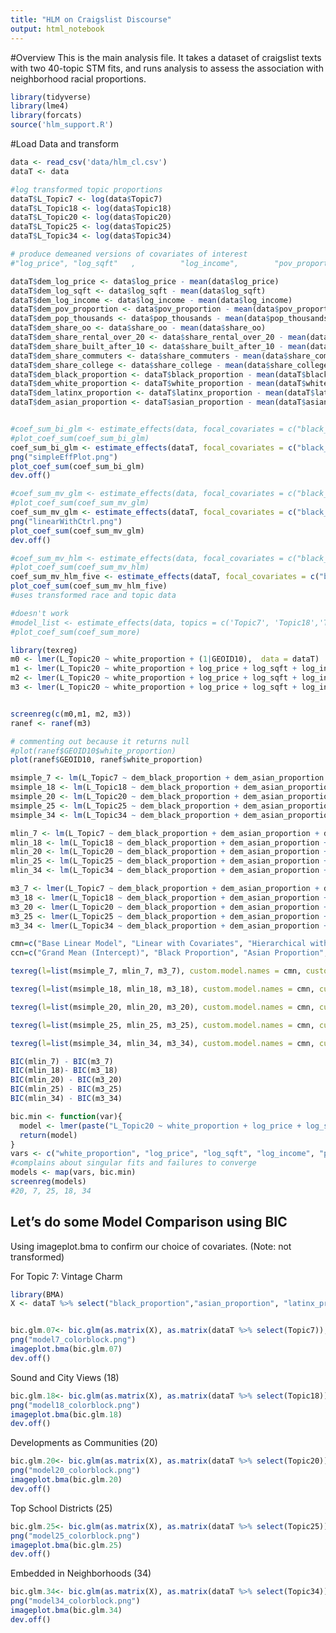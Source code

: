 ```yaml
---
title: "HLM on Craigslist Discourse"
output: html_notebook
---
```


#Overview
This is the main analysis file. It takes a dataset of craigslist texts with two 40-topic STM fits, and runs analysis to assess the association with neighborhood racial proportions.

```r
library(tidyverse)
library(lme4)
library(forcats)
source('hlm_support.R')
```

#Load Data and transform
```r
data <- read_csv('data/hlm_cl.csv')
dataT <- data

#log transformed topic proportions
dataT$L_Topic7 <- log(data$Topic7) 
dataT$L_Topic18 <- log(data$Topic18)
dataT$L_Topic20 <- log(data$Topic20)
dataT$L_Topic25 <- log(data$Topic25)
dataT$L_Topic34 <- log(data$Topic34)

# produce demeaned versions of covariates of interest
#"log_price", "log_sqft"   ,          "log_income",        "pov_proportion" ,     "pop_thousands","share_oo" ,            "share_rental_over_20", "share_built_after_10", "share_commuters", "share_college"

dataT$dem_log_price <- data$log_price - mean(data$log_price)
dataT$dem_log_sqft <- data$log_sqft - mean(data$log_sqft)
dataT$dem_log_income <- data$log_income - mean(data$log_income)
dataT$dem_pov_proportion <- data$pov_proportion - mean(data$pov_proportion)
dataT$dem_pop_thousands <- data$pop_thousands - mean(data$pop_thousands)
dataT$dem_share_oo <- data$share_oo - mean(data$share_oo)
dataT$dem_share_rental_over_20 <- data$share_rental_over_20 - mean(data$share_rental_over_20)
dataT$dem_share_built_after_10 <- data$share_built_after_10 - mean(data$share_built_after_10)
dataT$dem_share_commuters <- data$share_commuters - mean(data$share_commuters)
dataT$dem_share_college <- data$share_college - mean(data$share_college)
dataT$dem_black_proportion <- dataT$black_proportion - mean(dataT$black_proportion) #logged version
dataT$dem_white_proportion <- dataT$white_proportion - mean(dataT$white_proportion) #logged version
dataT$dem_latinx_proportion <- dataT$latinx_proportion - mean(dataT$latinx_proportion) #logged version
dataT$dem_asian_proportion <- dataT$asian_proportion - mean(dataT$asian_proportion) #logged version



```


```r
#coef_sum_bi_glm <- estimate_effects(data, focal_covariates = c("black_proportion", "asian_proportion", "latinx_proportion"), model_type = 'glm', family = 'binomial')
#plot_coef_sum(coef_sum_bi_glm)
coef_sum_bi_glm <- estimate_effects(dataT, focal_covariates = c("black_proportion", "asian_proportion", "latinx_proportion"), model_type = 'glm', family = 'binomial') #note that these are log-transformed
png("simpleEffPlot.png")
plot_coef_sum(coef_sum_bi_glm)
dev.off()
```

```r
#coef_sum_mv_glm <- estimate_effects(data, focal_covariates = c("black_proportion", "asian_proportion", "latinx_proportion"), other_covariates = c("log_price", "log_sqft"   ,          "log_income",        "pov_proportion" ,     "pop_thousands","share_oo" ,            "share_rental_over_20", "share_built_after_10", "share_commuters", "share_college"), model_type = 'glm')
#plot_coef_sum(coef_sum_mv_glm)
coef_sum_mv_glm <- estimate_effects(dataT, focal_covariates = c("black_proportion", "asian_proportion", "latinx_proportion"), other_covariates = c("log_price", "log_sqft"   ,          "log_income",        "pov_proportion" ,     "pop_thousands","share_oo" ,            "share_rental_over_20", "share_built_after_10", "share_commuters", "share_college"), model_type = 'glm', topics=c("Topic7", "Topic18", "Topic20", "Topic25", "Topic34"))
png("linearWithCtrl.png")
plot_coef_sum(coef_sum_mv_glm)
dev.off()
```


```r
#coef_sum_mv_hlm <- estimate_effects(data, focal_covariates = c("black_proportion", "asian_proportion", "latinx_proportion"), other_covariates = c("log_price", "log_sqft"   ,          "log_income",        "pov_proportion" ,     "pop_thousands","share_oo" ,            "share_rental_over_20", "share_built_after_10", "share_commuters", "share_college"), grouping_var = 'GEOID10', model_type = 'lmer')
#plot_coef_sum(coef_sum_mv_hlm)
coef_sum_mv_hlm_five <- estimate_effects(dataT, focal_covariates = c("black_proportion", "asian_proportion", "latinx_proportion"), other_covariates = c("log_price", "log_sqft"   ,          "log_income",        "pov_proportion" ,     "pop_thousands","share_oo" ,            "share_rental_over_20", "share_built_after_10", "share_commuters", "share_college"), grouping_var = 'GEOID10', model_type = 'lmer', topics=c("Topic7", "Topic18", "Topic20", "Topic25", "Topic34"))
plot_coef_sum(coef_sum_mv_hlm_five)
#uses transformed race and topic data

```


```r
#doesn't work
#model_list <- estimate_effects(data, topics = c('Topic7', 'Topic18','Topic20','Topic25','Topic34'), focal_covariates = c("white_proportion"), other_covariates = c("log_price", "log_sqft"   ,          "log_income",        "pov_proportion" ,     "pop_thousands","share_oo" ,            "share_rental_over_20", "share_built_after_10", "share_commuters", "share_college"), grouping_var = 'GEOID10', model_type = 'lmer', return_model = TRUE, control =  lmerControl('bobyqa'))
#plot_coef_sum(coef_sum_more)

```

```r
library(texreg)
m0 <- lmer(L_Topic20 ~ white_proportion + (1|GEOID10),  data = dataT)
m1 <- lmer(L_Topic20 ~ white_proportion + log_price + log_sqft + log_income + pov_proportion + pop_thousands + share_oo + share_rental_over_20 + share_built_after_10 + share_commuters + share_college + (1|GEOID10),  data = dataT)
m2 <- lmer(L_Topic20 ~ white_proportion + log_price + log_sqft + log_income + pov_proportion + pop_thousands + share_oo + share_rental_over_20 + share_built_after_10 + share_commuters + share_college + (1 + white_proportion |GEOID10),  data = dataT)
m3 <- lmer(L_Topic20 ~ white_proportion + log_price + log_sqft + log_income + pov_proportion + pop_thousands + share_oo + share_rental_over_20 + share_built_after_10 + share_commuters + share_college + (1 + pop_thousands |GEOID10), lmerControl(optimizer = 'bobyqa'), REML = FALSE,  data = dataT)


screenreg(c(m0,m1, m2, m3))
ranef <- ranef(m3)

# commenting out because it returns null
#plot(ranef$GEOID10$white_proportion)
plot(ranef$GEOID10, ranef$white_proportion)

msimple_7 <- lm(L_Topic7 ~ dem_black_proportion + dem_asian_proportion + dem_latinx_proportion, data = dataT)
msimple_18 <- lm(L_Topic18 ~ dem_black_proportion + dem_asian_proportion + dem_latinx_proportion, data = dataT)
msimple_20 <- lm(L_Topic20 ~ dem_black_proportion + dem_asian_proportion + dem_latinx_proportion, data = dataT)
msimple_25 <- lm(L_Topic25 ~ dem_black_proportion + dem_asian_proportion + dem_latinx_proportion, data = dataT)
msimple_34 <- lm(L_Topic34 ~ dem_black_proportion + dem_asian_proportion + dem_latinx_proportion, data = dataT)

mlin_7 <- lm(L_Topic7 ~ dem_black_proportion + dem_asian_proportion + dem_latinx_proportion + dem_log_price + dem_log_sqft + dem_log_income + dem_pov_proportion + dem_pop_thousands + dem_share_oo + dem_share_rental_over_20 + dem_share_built_after_10 + dem_share_commuters + dem_share_college, data = dataT)
mlin_18 <- lm(L_Topic18 ~ dem_black_proportion + dem_asian_proportion + dem_latinx_proportion + dem_log_price + dem_log_sqft + dem_log_income + dem_pov_proportion + dem_pop_thousands + dem_share_oo + dem_share_rental_over_20 + dem_share_built_after_10 + dem_share_commuters + dem_share_college, data = dataT)
mlin_20 <- lm(L_Topic20 ~ dem_black_proportion + dem_asian_proportion + dem_latinx_proportion + dem_log_price + dem_log_sqft + dem_log_income + dem_pov_proportion + dem_pop_thousands + dem_share_oo + dem_share_rental_over_20 + dem_share_built_after_10 + dem_share_commuters + dem_share_college, data = dataT)
mlin_25 <- lm(L_Topic25 ~ dem_black_proportion + dem_asian_proportion + dem_latinx_proportion + dem_log_price + dem_log_sqft + dem_log_income + dem_pov_proportion + dem_pop_thousands + dem_share_oo + dem_share_rental_over_20 + dem_share_built_after_10 + dem_share_commuters + dem_share_college, data = dataT)
mlin_34 <- lm(L_Topic34 ~ dem_black_proportion + dem_asian_proportion + dem_latinx_proportion + dem_log_price + dem_log_sqft + dem_log_income + dem_pov_proportion + dem_pop_thousands + dem_share_oo + dem_share_rental_over_20 + dem_share_built_after_10 + dem_share_commuters + dem_share_college, data = dataT)

m3_7 <- lmer(L_Topic7 ~ dem_black_proportion + dem_asian_proportion + dem_latinx_proportion + dem_log_price + dem_log_sqft + dem_log_income + dem_pov_proportion + dem_pop_thousands + dem_share_oo + dem_share_rental_over_20 + dem_share_built_after_10 + dem_share_commuters + dem_share_college  + (1 |GEOID10), lmerControl(optimizer = 'bobyqa'), REML = FALSE,  data = dataT)
m3_18 <- lmer(L_Topic18 ~ dem_black_proportion + dem_asian_proportion + dem_latinx_proportion + dem_log_price + dem_log_sqft + dem_log_income + dem_pov_proportion + dem_pop_thousands + dem_share_oo + dem_share_rental_over_20 + dem_share_built_after_10 + dem_share_commuters + dem_share_college  + (1 |GEOID10), lmerControl(optimizer = 'bobyqa'), REML = FALSE,  data = dataT)
m3_20 <- lmer(L_Topic20 ~ dem_black_proportion + dem_asian_proportion + dem_latinx_proportion + dem_log_price + dem_log_sqft + dem_log_income + dem_pov_proportion + dem_pop_thousands + dem_share_oo + dem_share_rental_over_20 + dem_share_built_after_10 + dem_share_commuters + dem_share_college  + (1  |GEOID10), lmerControl(optimizer = 'bobyqa'), REML = FALSE,  data = dataT)
m3_25 <- lmer(L_Topic25 ~ dem_black_proportion + dem_asian_proportion + dem_latinx_proportion + dem_log_price + dem_log_sqft + dem_log_income + dem_pov_proportion + dem_pop_thousands + dem_share_oo + dem_share_rental_over_20 + dem_share_built_after_10 + dem_share_commuters + dem_share_college  + (1 |GEOID10), lmerControl(optimizer = 'bobyqa'), REML = FALSE,  data = dataT)
m3_34 <- lmer(L_Topic34 ~ dem_black_proportion + dem_asian_proportion + dem_latinx_proportion + dem_log_price + dem_log_sqft + dem_log_income + dem_pov_proportion + dem_pop_thousands + dem_share_oo + dem_share_rental_over_20 + dem_share_built_after_10 + dem_share_commuters + dem_share_college  + (1 |GEOID10), lmerControl(optimizer = 'bobyqa'), REML = FALSE,  data = dataT)

cmn=c("Base Linear Model", "Linear with Covariates", "Hierarchical with Covariates")
ccn=c("Grand Mean (Intercept)", "Black Proportion", "Asian Proportion", "Latinx Proportion", "Price (logged)", "Sq Ft (logged)", "Income (logged)", "Poverty Proportion", "Population in Thousands", "Proportion Owner-Occupied", "Prop. in Buildings with 20+ units", "Proportion Built After 2010", "Proportion Commuters", "Proportion College Graduates")

texreg(l=list(msimple_7, mlin_7, m3_7), custom.model.names = cmn, custom.coef.names = ccn, custom.note="%stars. All values de-meaned.", fontsize="scriptsize", caption="\\label{tab:model7}Topic 7")
```

```r
texreg(l=list(msimple_18, mlin_18, m3_18), custom.model.names = cmn, custom.coef.names = ccn, custom.note="%stars. All values de-meaned.", fontsize="scriptsize", caption="\\label{tab:model18}Topic 18")
```
```r
texreg(l=list(msimple_20, mlin_20, m3_20), custom.model.names = cmn, custom.coef.names = ccn, custom.note="%stars. All values de-meaned.", fontsize="scriptsize", caption="\\label{tab:model20}Topic 20")
```
```r
texreg(l=list(msimple_25, mlin_25, m3_25), custom.model.names = cmn, custom.coef.names = ccn, custom.note="%stars. All values de-meaned.", fontsize="scriptsize", caption="\\label{tab:model25}Topic 25")
```
```r
texreg(l=list(msimple_34, mlin_34, m3_34), custom.model.names = cmn, custom.coef.names = ccn, custom.note="%stars. All values de-meaned.", fontsize="scriptsize", caption="\\label{tab:model34}Topic 34")
```

```r

BIC(mlin_7) - BIC(m3_7)
BIC(mlin_18)- BIC(m3_18)
BIC(mlin_20) - BIC(m3_20)
BIC(mlin_25) - BIC(m3_25)
BIC(mlin_34) - BIC(m3_34)

bic.min <- function(var){
  model <- lmer(paste("L_Topic20 ~ white_proportion + log_price + log_sqft + log_income + pov_proportion + pop_thousands + share_oo + share_rental_over_20 + share_built_after_10 + share_commuters + share_college + (1 +",var,"|GEOID10)"), lmerControl(optimizer = 'bobyqa'), REML = FALSE, data = dataT)
  return(model)
}
vars <- c("white_proportion", "log_price", "log_sqft", "log_income", "pov_proportion", "pop_thousands", "share_oo", "share_rental_over_20", "share_built_after_10", "share_commuters", "share_college")
#complains about singular fits and failures to converge
models <- map(vars, bic.min)
screenreg(models)
#20, 7, 25, 18, 34
```


## Let's do some Model Comparison using BIC

Using imageplot.bma to confirm our choice of covariates. (Note: not transformed)
  
For Topic 7: Vintage Charm   
```r
library(BMA)
X <- dataT %>% select("black_proportion","asian_proportion", "latinx_proportion", "log_price", "log_sqft", "log_income", "pov_proportion", "pop_thousands", starts_with("share"), lat, lng)


bic.glm.07<- bic.glm(as.matrix(X), as.matrix(dataT %>% select(Topic7)), glm.family=gaussian)
png("model7_colorblock.png")
imageplot.bma(bic.glm.07)
dev.off()
```
    
Sound and City Views (18)  
  
```r
bic.glm.18<- bic.glm(as.matrix(X), as.matrix(dataT %>% select(Topic18)), glm.family=gaussian)
png("model18_colorblock.png")
imageplot.bma(bic.glm.18)
dev.off()
```
  
Developments as Communities (20)
  
```r
bic.glm.20<- bic.glm(as.matrix(X), as.matrix(dataT %>% select(Topic20)), glm.family=gaussian)
png("model20_colorblock.png")
imageplot.bma(bic.glm.20)
dev.off()
```
  
Top School Districts (25)  
  

```r
bic.glm.25<- bic.glm(as.matrix(X), as.matrix(dataT %>% select(Topic25)), glm.family=gaussian)
png("model25_colorblock.png")
imageplot.bma(bic.glm.25)
dev.off()
```
  
Embedded in Neighborhoods (34)  
  
```r
bic.glm.34<- bic.glm(as.matrix(X), as.matrix(dataT %>% select(Topic34)), glm.family=gaussian)
png("model34_colorblock.png")
imageplot.bma(bic.glm.34)
dev.off()
```

